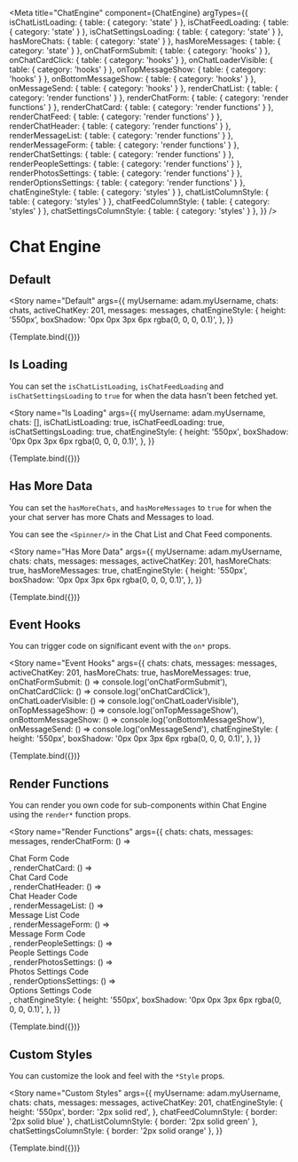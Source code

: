 

<Meta
  title="ChatEngine"
  component={ChatEngine}
  argTypes={{
    isChatListLoading: { table: { category: 'state' } },
    isChatFeedLoading: { table: { category: 'state' } },
    isChatSettingsLoading: { table: { category: 'state' } },
    hasMoreChats: { table: { category: 'state' } },
    hasMoreMessages: { table: { category: 'state' } },
    onChatFormSubmit: { table: { category: 'hooks' } },
    onChatCardClick: { table: { category: 'hooks' } },
    onChatLoaderVisible: { table: { category: 'hooks' } },
    onTopMessageShow: { table: { category: 'hooks' } },
    onBottomMessageShow: { table: { category: 'hooks' } },
    onMessageSend: { table: { category: 'hooks' } },
    renderChatList: { table: { category: 'render functions' } },
    renderChatForm: { table: { category: 'render functions' } },
    renderChatCard: { table: { category: 'render functions' } },
    renderChatFeed: { table: { category: 'render functions' } },
    renderChatHeader: { table: { category: 'render functions' } },
    renderMessageList: { table: { category: 'render functions' } },
    renderMessageForm: { table: { category: 'render functions' } },
    renderChatSettings: { table: { category: 'render functions' } },
    renderPeopleSettings: { table: { category: 'render functions' } },
    renderPhotosSettings: { table: { category: 'render functions' } },
    renderOptionsSettings: { table: { category: 'render functions' } },
    chatEngineStyle: { table: { category: 'styles' } },
    chatListColumnStyle: { table: { category: 'styles' } },
    chatFeedColumnStyle: { table: { category: 'styles' } },
    chatSettingsColumnStyle: { table: { category: 'styles' } },
  }}
/>


# Chat Engine

## Default

<Story
  name="Default"
  args={{
    myUsername: adam.myUsername,
    chats: chats,
    activeChatKey: 201,
    messages: messages,
    chatEngineStyle: {
      height: '550px',
      boxShadow: '0px 0px 3px 6px rgba(0, 0, 0, 0.1)',
    },
  }}
>
  {Template.bind({})}
</Story>

<ArgsTable story="Default" />

## Is Loading

You can set the `isChatListLoading`, `isChatFeedLoading` and `isChatSettingsLoading` to `true` for when the data hasn't been fetched yet.

<Story
  name="Is Loading"
  args={{
    myUsername: adam.myUsername,
    chats: [],
    isChatListLoading: true,
    isChatFeedLoading: true,
    isChatSettingsLoading: true,
    chatEngineStyle: {
      height: '550px',
      boxShadow: '0px 0px 3px 6px rgba(0, 0, 0, 0.1)',
    },
  }}
>
  {Template.bind({})}
</Story>

## Has More Data

You can set the `hasMoreChats`, and `hasMoreMessages` to `true` for when the your chat server has more Chats and Messages to load.

You can see the `<Spinner/>` in the Chat List and Chat Feed components.

<Story
  name="Has More Data"
  args={{
    myUsername: adam.myUsername,
    chats: chats,
    messages: messages,
    activeChatKey: 201,
    hasMoreChats: true,
    hasMoreMessages: true,
    chatEngineStyle: {
      height: '550px',
      boxShadow: '0px 0px 3px 6px rgba(0, 0, 0, 0.1)',
    },
  }}
>
  {Template.bind({})}
</Story>

## Event Hooks

You can trigger code on significant event with the `on*` props.

<Story
  name="Event Hooks"
  args={{
    chats: chats,
    messages: messages,
    activeChatKey: 201,
    hasMoreChats: true,
    hasMoreMessages: true,
    onChatFormSubmit: () => console.log('onChatFormSubmit'),
    onChatCardClick: () => console.log('onChatCardClick'),
    onChatLoaderVisible: () => console.log('onChatLoaderVisible'),
    onTopMessageShow: () => console.log('onTopMessageShow'),
    onBottomMessageShow: () => console.log('onBottomMessageShow'),
    onMessageSend: () => console.log('onMessageSend'),
    chatEngineStyle: {
      height: '550px',
      boxShadow: '0px 0px 3px 6px rgba(0, 0, 0, 0.1)',
    },
  }}
>
  {Template.bind({})}
</Story>

## Render Functions

You can render you own code for sub-components within Chat Engine using the `render*` function props.

<Story
  name="Render Functions"
  args={{
    chats: chats,
    messages: messages,
    renderChatForm: () => <div>Chat Form Code</div>,
    renderChatCard: () => <div>Chat Card Code</div>,
    renderChatHeader: () => <div>Chat Header Code</div>,
    renderMessageList: () => <div>Message List Code</div>,
    renderMessageForm: () => <div>Message Form Code</div>,
    renderPeopleSettings: () => <div>People Settings Code</div>,
    renderPhotosSettings: () => <div>Photos Settings Code</div>,
    renderOptionsSettings: () => <div>Options Settings Code</div>,
    chatEngineStyle: {
      height: '550px',
      boxShadow: '0px 0px 3px 6px rgba(0, 0, 0, 0.1)',
    },
  }}
>
  {Template.bind({})}
</Story>

## Custom Styles

You can customize the look and feel with the `*Style` props.

<Story
  name="Custom Styles"
  args={{
    myUsername: adam.myUsername,
    chats: chats,
    messages: messages,
    activeChatKey: 201,
    chatEngineStyle: {
      height: '550px',
      border: '2px solid red',
    },
    chatFeedColumnStyle: { border: '2px solid blue' },
    chatListColumnStyle: { border: '2px solid green' },
    chatSettingsColumnStyle: { border: '2px solid orange' },
  }}
>
  {Template.bind({})}
</Story>
